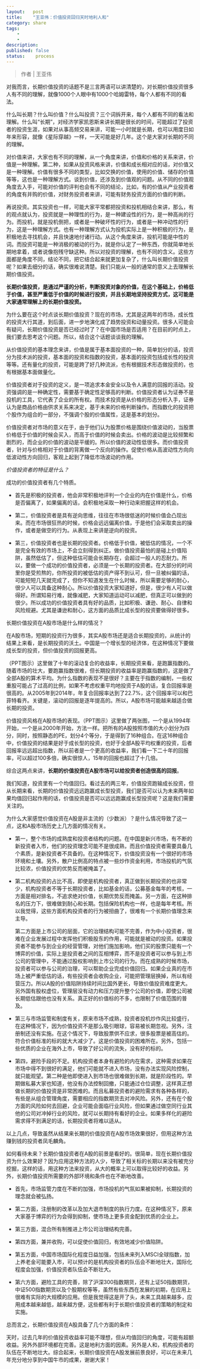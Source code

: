 ```yaml
---
layout:   post
title:    "王亚伟：价值投资回归天时地利人和"
category: share 
tags:     
    -  
    -   
description: 
published: false
status:    process
---
```


> 作者 | 王亚伟

对我而言，长期价值投资的话题不是三言两语可以讲清楚的，对长期价值投资很多人有不同的理解，就像1000个人眼中有1000个哈姆雷特，每个人都有不同的看法。

什么叫长期？什么叫价值？什么叫投资？三个词拆开来，每个人都有不同的看法和理解。什么叫“长期”，对经济学家凯恩斯来讲长期是很长的时间，可能超过了投资者的投资生涯，如果对从事高频交易来讲，可能一小时就是长期，也可以用度日如年来形容，就像《星际穿越》一样，一天可能是好几年。这个是大家对长期的不同的理解。

对价值来讲，大家也有不同的理解，从一个角度来讲，价值和价格的关系来讲，价值是一种理解。第二种，如果从投资风格来讲，价值和成长相对应的话，对价值又是一种理解。价值有很多不同的类型，比如交换的价值，使用的价值、储存的价值等等，这也是一种理解方式。谈到价值，还涉及到价值观的问题。从不同的价值观角度去入手，可能对价值的评判也会有不同的结论，比如，有的价值从产业投资者的角度有并购的价值，对财务投资者来讲，可能有财务投资方面的价值的判断。

再说投资。其实投资也一样，可能大家平常都把投资和投机相结合来讲，那么，有的观点就认为，投资就是一种理性的行为，是一种建设性的行为，是一种高尚的行为。而投机，就是投机倒把，或者是一种破坏性的行为，或者是一种冲动性的行为，这是一种理解方式。也有一种理解方式认为投机实际上是一种积极的行为，是积极地去寻找机会，并且快速地付诸行动。从这个角度来讲，投机可能是中性的词。而投资可能是一种消极的被动的行为，就是你认定了一种东西，你就简单地长期地拿着，或者说像抱残守缺这种。所以对投资的理解，也有不同的含义。这些方面都是角度不同，结论不同，把它结合起来就更加复杂了，什么叫长期价值投资呢？如果去细分的话，确实很难说清楚。我们只能从一般的通常的意义上去理解长期价值投资。

**长期价值投资，是通过严谨的分析，判断投资对象的价值，在这个基础上，价格低于价值，甚至严重低于价值的时候进行投资，并且长期地坚持投资方式，这可能是大家通常理解上的长期价值投资。**

为什么要在这个时点谈长期价值投资？现在的市场，尤其是这两年的市场，成长性的投资大行其道，到后面，进一步地演化成了趋势投资和动量投资。很多人可能会有疑问，长期价值投资是否已经过时了？在中国市场是否适用？在目前的时点上，我们要去思考这个问题。所以，结合这个话题谈谈我的理解。

从价值投资的基本理念来讲，价值是属于基本面投资的一种，简单划分的话，投资分为技术派的投资，基本面的投资和指数的投资，基本面的投资包括成长性的投资等等。还有量化的投资，可能是跨了好几种流派，也有根据技术形态做投资的，也有根据基本面做量化。

价值投资者对于投资的定义，是一项追求本金安全以及令人满意的回报的活动。投资强调的是一种确定性，需要基于确定性足够高的判断。价值投资者认为证券不是投机的工具，它代表了企业的所有权。而技术投资是从价格的形态分析入手，证券认为是商品价格由供求关系来决定，基于未来的价格判断操作。而指数化的投资把个股作为组合的一部分，不强调个股的价值属性，这是基本的划分。

价值投资者对市场的意义在于，由于他们认为股票价格是围绕价值波动的，当股票价格低于价值的时候会买入，而高于价值的时候会卖出。价格的波动是比较频繁和剧烈的，而企业的价值的波动是平缓的。所以价值的波动性低很多。而价值投资者，针对与价格相对于价值的背离做一个反向的操作。促使价格从高波动性方向向低波动性方向回归，客观上起到了降低市场波动的作用。

*价值投资者的特征是什么？*

成功的价值投资者有几个特质。

- 首先是积极的投资者，他会非常积极地评判一个企业的内在价值是什么，价格是否偏离了，如果偏离的话，会积极地采取一种行动来把握这样的机会。

- 第二，价值投资者是具有逆向思维，往往在市场很低迷的时候价值会凸现出来。而在市场很狂热的时候，价格会远远偏离价值，于是他们会采取卖出的操作，或者是做空的行为。从表现上来讲是逆向的投资。

- 第三，价值投资者也是长期的投资者。价格低于价值，被低估的情况，一个不是完全有效的市场上，不会立刻得到纠正。做价值投资最怕的是碰上价值陷阱，虽然低估了，但这种低估可能会长期存在，会超过一般人的忍耐力。所以，要做一个成功的价值投资者，必须是一个长期的投资者。在大部分的时间里你是受煎熬的，你所投资的被低估的资产得不到认可，但一旦被纠偏的话，可能短短几天就完成了，但你不知道发生在什么时候，所以需要足够的耐心，很少人可以具备这种耐心。所以价值投资大家知道好，但是，很少有人可以做得好。所谓知易行难，就像减肥，大家知道运动可以减肥，但真正可以做到的很少。所以成功的价值投资者具有好的品质，比如积极、谦逊、耐心、自律和风险规避。尤其是谦逊和耐心，这方面的品质比成长型的投资要做得好很多。

长期价值投资在A股市场是什么样的情况？

在A股市场，短期的投资行为很多，其实A股市场还是适合长期投资的，从统计的结果上来看，是长期投资的沃土。中国是一个增长型的经济体，在这种情况下要做成长型的投资，但价值投资的回报更高。

（PPT图示）这里做了十年的滚动复合的收益率，长期投资来看，是跑赢指数的。随着市场的壮大，要跑赢指数很难，但长期投资的收益率是跑赢指数的，这是做了全部A股的算术平均。为什么指数的表现不是很好？主要在于指数的编制，一些权重股可能占了过高的比例，如果不考虑权重平均地投资于A股的话，复合回报率是很高的。从2005年到2014年，年复合回报率达到了22.7%，这个回报率可以和巴菲特看齐。关键是，滚动的回报是逐年提高的。所以，A股市场可能越来越适合做长期的投资。

价值投资风格在A股市场的表现。（PPT图示）这里做了两张图，一个是从1994年开始，一个是从2000年开始，方法一样。把所有的A股按照市值的大小划分为四分，同时，按照静态的PE，划分4个等分，于是得到了16种组合。在这16种组合中，价值投资的结果是好于成长型的投资，也好于全部A股平均权重的投资，后者回报率远远超出指数，所以前者是一个更高的收益率，我们看一下二十年的回报率，可以超过100多倍，确实很惊人，15年的回报也超过了十几倍。

综合这两点来讲，**长期的价值投资在A股市场可以给投资者创造很高的回报**。

我们知道，投资里有一个均值回归。看过去的两三年，价值投资跑输成长投资，但从长期来看，长期的价值投资远远跑赢成长型投资，我们是否可以认为未来两年如果均值回归起作用的话，价值投资是否可以远远跑赢成长型投资呢？这是我们需要关注的。

为什么大家感觉价值投资在A股是非主流的（少数派）？是什么情况导致了这一点，这和A股市场历史上几方面的情况有关。

- 第一，整个市场的成熟度和投资者结构的问题。在中国是新兴市场，有不断的新投资者入市，他们的投资理念可能不是很成熟，而且价值投资者需要具备几个素质，是新投资者不具备的。在这种情况下，价值投资没有一个很好的市场环境和土壤。另外，散户比例高的特点被一些炒作资金利用，市场投机的气氛比较浓，价值投资的优势反而被掩盖了。

- 第二机构投资的占比不高，即使是机构投资者，真正做到长期投资的也非常少，机构投资者不等于长期投资者，比如基金的话，公募基金每年的考核，一方面是相对排名，不追求绝对价值，长期优势反而掩盖。另一方面，在这种排名的压力下，很难做到耐心和长期。包括保险机构也一样，也是每年考核。所以我觉得，这些方面机构投资者的行为被扭曲了，很难有一个长期价值理念来主导。

    第二方面是上市公司的层面，它的治理结构可能不完善，作为中小投资者，很难在企业发展过程中发挥他们积极股东的作用，可能就是被动的投资。如果投资者不能参与到企业的经营管理，对他们施加影响，他们买的股票只能有一个博弈的价值，实际上是投资者之间的互相博弈，而不是投资者可以参与到上市公司的管理中，不能通过股权影响到上市公司的行为。而在成熟的时候市场，投资者可以参与公司的治理，可以帮助企业完成价值回归。如果企业真的在市场上被严重低估的话，有些投资者会收购企业，可能把管理层换掉，所以有经营压力。所以A股的价值陷阱持续时间比国外更长，导致价值投资难度更大。另外国有股权虚位，管理层没有动力和压力提升整个公司的价值，即使公司被长期低估跟他也没有关系。真正好的价值标的不多，也限制了价值范围的普及。

- 第三与市场监管和制度有关，原来市场不成熟，投资者投机炒作风比较盛行，在这种情况下，因为价值投资不是那么吸引眼球，容易被长期忽视。另外，注册制还没有实施。在这个情况下，导致股票供不应求，很多股票是被高估的。符合价值标准的标的就大大减少了。这是价值投资的困难所在。另外，包括一些优质的企业在海外上市，导致了好公司的流失，没有好的标的。

- 第四，避险手段的不足。机构投资者本身有避险的内在需求，这种需求如果在市场中得不到很好的满足，他们可能就不进入市场，没有办法实现风险控制，就只能观望。第二种是他即使进入到市场也很难做到长期，就是阶段性的。早期做私募大家也知道，他没有办法控制回撤，只能通过仓位调整，这样真正想做长期的价值投资是非常困难的。而且私募投资者的避险需求有各种各样的，有些是从组合管理角度，需要相应的指数期货去对冲风险。另外，还有在个股方面的风险如何去回避，企业可能会面临行业风险，但如果通过做空同行业其他的公司对冲掉行业的风险，就可以长期持有看好的企业。如果多样化的避险需求得不到满足的话，长期投资者将难以适从。

以上几点，导致虽然从结果来长期的价值投资在A股市场效果很好，但用这种方法赚到钱的投资者凤毛麟角。

如何看待未来？长期价值投资者在A股的前景是看好的。很简单，现在长期价值投资为什么效果好？因为应用这种方法的人少，导致了相关标的长期以来没有被充分挖掘，这样的话，用这种方法来投资，从大的概率上可以取得比较好的收益。另外，长期价值投资所需要的外部环境和条件也在不断地改善。

- 首先，市场监管力度在不断的加强，市场投机的气氛如果被抑制，长期投资的理念就会被弘扬。

- 第二方面，注册制的改革以及加大退市制度的执行力度。在这种情况下，原来大家基于博弈的行为会得到抑制，使市场上更多资金配到优质的企业上。

- 第三方面，混合所有制推进上市公司治理结构完善。

- 第四方面，兼并收购，可以促使价值回归，有效地减少价值陷阱。

- 第五方面，中国市场国际化程度日益加强，包括未来列入MSCI全球指数，加上养老金可能要入市，可以预计的是机构投资者的队伍会不断地壮大，国际化程度会加强，价值投资者队伍会不断壮大。

- 第六方面，避险工具的完善，除了沪深300指数期货，还有上证50指数期货，中证500指数期货以及个股期权等等，虽然有些东西在发展的初期，在应用上很难有实际的大规模的应用。但是我觉得这是开了头，未来工具越来越多，应用成本越来越低，越来越方便，这些都有利于长期价值投资者的策略的制定和实施。

总而言之，长期价值投资在A股具备了几个方面的条件：

天时，过去几年的价值投资收益率可能不理想，但从均值回归的角度，可能有超额收益。另外外部环境都在完善。这是地利方面的因素。另外是人和，机构投资者的队伍在不断地壮大。综合起来，长期价值投资在A股发展前景良好，可以在未来几年充分地分享到中国牛市的成果，谢谢大家！